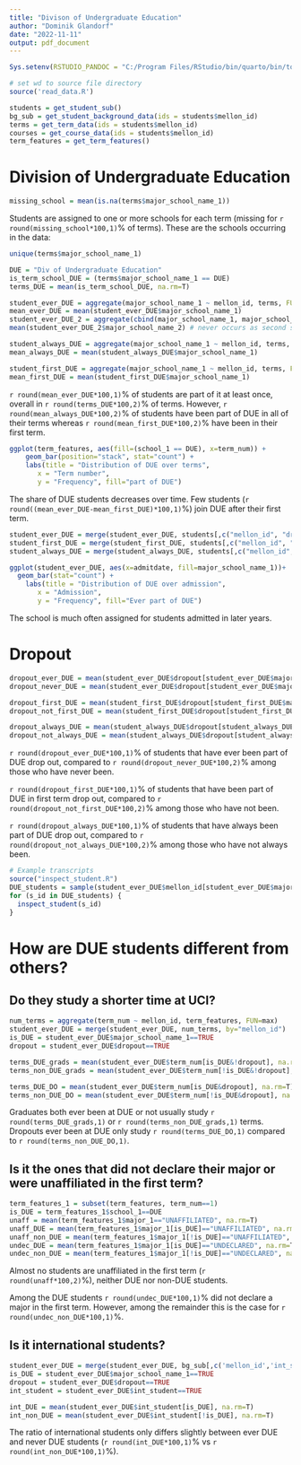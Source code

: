 ```yaml
---
title: "Divison of Undergraduate Education"
author: "Dominik Glandorf"
date: "2022-11-11"
output: pdf_document
---
```


```r
Sys.setenv(RSTUDIO_PANDOC = "C:/Program Files/RStudio/bin/quarto/bin/tools")

# set wd to source file directory
source('read_data.R')

students = get_student_sub()
bg_sub = get_student_background_data(ids = students$mellon_id)
terms = get_term_data(ids = students$mellon_id)
courses = get_course_data(ids = students$mellon_id)
term_features = get_term_features()
```

# Division of Undergraduate Education
```r
missing_school = mean(is.na(terms$major_school_name_1))
```
Students are assigned to one or more schools for each term (missing for `r round(missing_school*100,1)`% of terms). These are the schools occurring in the data:
```r
unique(terms$major_school_name_1)
```
```r
DUE = "Div of Undergraduate Education"
is_term_school_DUE = (terms$major_school_name_1 == DUE)
terms_DUE = mean(is_term_school_DUE, na.rm=T)

student_ever_DUE = aggregate(major_school_name_1 ~ mellon_id, terms, FUN=function(x) DUE %in% x)
mean_ever_DUE = mean(student_ever_DUE$major_school_name_1)
student_ever_DUE_2 = aggregate(cbind(major_school_name_1, major_school_name_2) ~ mellon_id, terms, FUN=function(x) DUE %in% x)
mean(student_ever_DUE_2$major_school_name_2) # never occurs as second school

student_always_DUE = aggregate(major_school_name_1 ~ mellon_id, terms, FUN=function(x) DUE %in% unique(x) & length(unique(x)) == 1)
mean_always_DUE = mean(student_always_DUE$major_school_name_1)

student_first_DUE = aggregate(major_school_name_1 ~ mellon_id, terms, FUN=function(x) DUE == x[1])
mean_first_DUE = mean(student_first_DUE$major_school_name_1)
```
`r round(mean_ever_DUE*100,1)`% of students are part of it at least once, overall in `r round(terms_DUE*100,2)`% of terms. However, `r round(mean_always_DUE*100,2)`% of students have been part of DUE in all of their terms whereas `r round(mean_first_DUE*100,2)`% have been in their first term.

```r
ggplot(term_features, aes(fill=(school_1 == DUE), x=term_num)) + 
    geom_bar(position="stack", stat="count") +
    labs(title = "Distribution of DUE over terms",
       x = "Term number",
       y = "Frequency", fill="part of DUE")
```
The share of DUE students decreases over time. Few students (`r round((mean_ever_DUE-mean_first_DUE)*100,1)`%) join DUE after their first term.

```r
student_ever_DUE = merge(student_ever_DUE, students[,c("mellon_id", "dropout", "admitdate")], by="mellon_id")
student_first_DUE = merge(student_first_DUE, students[,c("mellon_id", "dropout", "admitdate")], by="mellon_id")
student_always_DUE = merge(student_always_DUE, students[,c("mellon_id", "dropout", "admitdate")], by="mellon_id")

ggplot(student_ever_DUE, aes(x=admitdate, fill=major_school_name_1))+
  geom_bar(stat="count") +
    labs(title = "Distribution of DUE over admission",
       x = "Admission",
       y = "Frequency", fill="Ever part of DUE")
```
The school is much often assigned for students admitted in later years.

# Dropout
```r
dropout_ever_DUE = mean(student_ever_DUE$dropout[student_ever_DUE$major_school_name_1==TRUE], na.rm=T)
dropout_never_DUE = mean(student_ever_DUE$dropout[student_ever_DUE$major_school_name_1==FALSE], na.rm=T)

dropout_first_DUE = mean(student_first_DUE$dropout[student_first_DUE$major_school_name_1==TRUE], na.rm=T)
dropout_not_first_DUE = mean(student_first_DUE$dropout[student_first_DUE$major_school_name_1==FALSE], na.rm=T)

dropout_always_DUE = mean(student_always_DUE$dropout[student_always_DUE$major_school_name_1==TRUE], na.rm=T)
dropout_not_always_DUE = mean(student_always_DUE$dropout[student_always_DUE$major_school_name_1==FALSE], na.rm=T)
```

`r round(dropout_ever_DUE*100,1)`% of students that have ever been part of DUE drop out, compared to `r round(dropout_never_DUE*100,2)`% among those who have never been.

`r round(dropout_first_DUE*100,1)`% of students that have been part of DUE in first term drop out, compared to `r round(dropout_not_first_DUE*100,2)`% among those who have not been.

`r round(dropout_always_DUE*100,1)`% of students that have always been part of DUE drop out, compared to `r round(dropout_not_always_DUE*100,2)`% among those who have not always been.


```r
# Example transcripts
source("inspect_student.R")
DUE_students = sample(student_ever_DUE$mellon_id[student_ever_DUE$major_school_name_1==TRUE],5)
for (s_id in DUE_students) {
  inspect_student(s_id)
}
```

# How are DUE students different from others?
## Do they study a shorter time at UCI?
```r
num_terms = aggregate(term_num ~ mellon_id, term_features, FUN=max)
student_ever_DUE = merge(student_ever_DUE, num_terms, by="mellon_id")
is_DUE = student_ever_DUE$major_school_name_1==TRUE
dropout = student_ever_DUE$dropout==TRUE

terms_DUE_grads = mean(student_ever_DUE$term_num[is_DUE&!dropout], na.rm=T)
terms_non_DUE_grads = mean(student_ever_DUE$term_num[!is_DUE&!dropout], na.rm=T)

terms_DUE_DO = mean(student_ever_DUE$term_num[is_DUE&dropout], na.rm=T)
terms_non_DUE_DO = mean(student_ever_DUE$term_num[!is_DUE&dropout], na.rm=T)
```
Graduates both ever been at DUE or not usually study `r round(terms_DUE_grads,1)` or  `r round(terms_non_DUE_grads,1)` terms. Dropouts ever been at DUE only study `r round(terms_DUE_DO,1)` compared to `r round(terms_non_DUE_DO,1)`.

## Is it the ones that did not declare their major or were unaffiliated in the first term?
```r
term_features_1 = subset(term_features, term_num==1)
is_DUE = term_features_1$school_1==DUE
unaff = mean(term_features_1$major_1=="UNAFFILIATED", na.rm=T)
unaff_DUE = mean(term_features_1$major_1[is_DUE]=="UNAFFILIATED", na.rm=T)
unaff_non_DUE = mean(term_features_1$major_1[!is_DUE]=="UNAFFILIATED", na.rm=T)
undec_DUE = mean(term_features_1$major_1[is_DUE]=="UNDECLARED", na.rm=T)
undec_non_DUE = mean(term_features_1$major_1[!is_DUE]=="UNDECLARED", na.rm=T)
```
Almost no students are unaffiliated in the first term (`r round(unaff*100,2)`%), neither DUE nor non-DUE students.

Among the DUE students `r round(undec_DUE*100,1)`% did not declare a major in the first term. However, among the remainder this is the case for `r round(undec_non_DUE*100,1)`%. 

## Is it international students?
```r
student_ever_DUE = merge(student_ever_DUE, bg_sub[,c('mellon_id','int_student')], by="mellon_id")
is_DUE = student_ever_DUE$major_school_name_1==TRUE
dropout = student_ever_DUE$dropout==TRUE
int_student = student_ever_DUE$int_student==TRUE

int_DUE = mean(student_ever_DUE$int_student[is_DUE], na.rm=T)
int_non_DUE = mean(student_ever_DUE$int_student[!is_DUE], na.rm=T)
```
The ratio of international students only differs slightly between ever DUE and never DUE students (`r round(int_DUE*100,1)`% vs `r round(int_non_DUE*100,1)`%).

